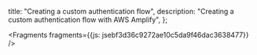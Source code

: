   title: "Creating a custom authentication flow",
  description: "Creating a custom authentication flow with AWS Amplify",
};






<Fragments fragments={{js: jsebf3d36c9272ae10c5da9f46dac3638477}} />

